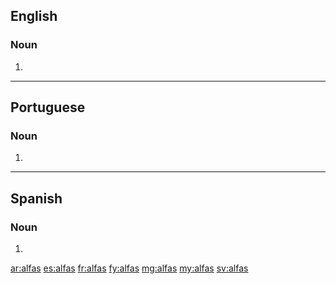 ==English==

===Noun===
{{head|en|plural}}

# {{plural of|alfa|lang=en}}

----

==Portuguese==

===Noun===
{{head|pt|plural}} {{f}}

# {{plural of|alfa|lang=pt}}

----

==Spanish==

===Noun===
{{head|es|noun form|g=f-p}}

# {{plural of|alfa|lang=es}}

[[ar:alfas]]
[[es:alfas]]
[[fr:alfas]]
[[fy:alfas]]
[[mg:alfas]]
[[my:alfas]]
[[sv:alfas]]